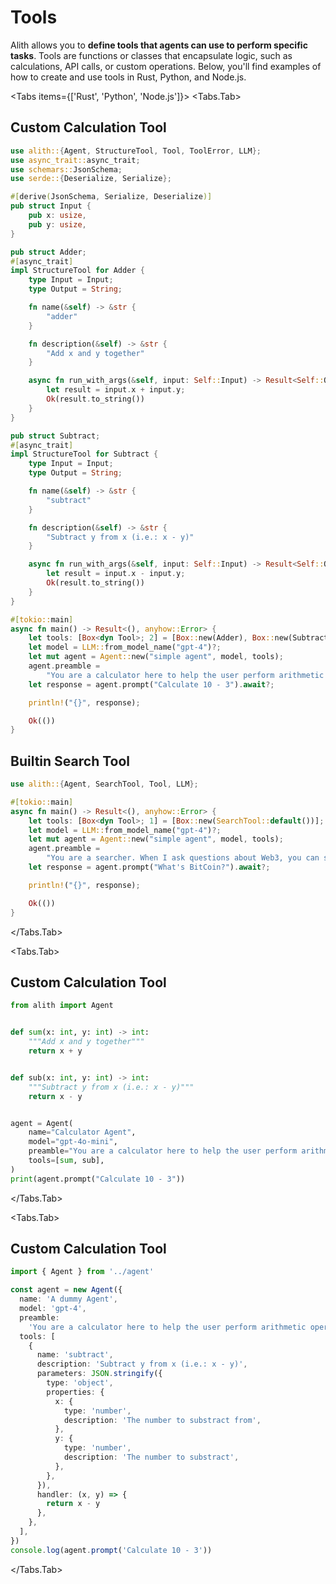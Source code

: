 
# Tools

Alith allows you to **define tools that agents can use to perform specific tasks**. Tools are functions or classes that encapsulate logic, such as calculations, API calls, or custom operations. Below, you'll find examples of how to create and use tools in Rust, Python, and Node.js.

<Tabs items={['Rust', 'Python', 'Node.js']}>
  <Tabs.Tab>

## Custom Calculation Tool

```rust
use alith::{Agent, StructureTool, Tool, ToolError, LLM};
use async_trait::async_trait;
use schemars::JsonSchema;
use serde::{Deserialize, Serialize};

#[derive(JsonSchema, Serialize, Deserialize)]
pub struct Input {
    pub x: usize,
    pub y: usize,
}

pub struct Adder;
#[async_trait]
impl StructureTool for Adder {
    type Input = Input;
    type Output = String;

    fn name(&self) -> &str {
        "adder"
    }

    fn description(&self) -> &str {
        "Add x and y together"
    }

    async fn run_with_args(&self, input: Self::Input) -> Result<Self::Output, ToolError> {
        let result = input.x + input.y;
        Ok(result.to_string())
    }
}

pub struct Subtract;
#[async_trait]
impl StructureTool for Subtract {
    type Input = Input;
    type Output = String;

    fn name(&self) -> &str {
        "subtract"
    }

    fn description(&self) -> &str {
        "Subtract y from x (i.e.: x - y)"
    }

    async fn run_with_args(&self, input: Self::Input) -> Result<Self::Output, ToolError> {
        let result = input.x - input.y;
        Ok(result.to_string())
    }
}

#[tokio::main]
async fn main() -> Result<(), anyhow::Error> {
    let tools: [Box<dyn Tool>; 2] = [Box::new(Adder), Box::new(Subtract)];
    let model = LLM::from_model_name("gpt-4")?;
    let mut agent = Agent::new("simple agent", model, tools);
    agent.preamble =
        "You are a calculator here to help the user perform arithmetic operations. Use the tools provided to answer the user's question.".to_string();
    let response = agent.prompt("Calculate 10 - 3").await?;

    println!("{}", response);

    Ok(())
}
```

## Builtin Search Tool

```rust
use alith::{Agent, SearchTool, Tool, LLM};

#[tokio::main]
async fn main() -> Result<(), anyhow::Error> {
    let tools: [Box<dyn Tool>; 1] = [Box::new(SearchTool::default())];
    let model = LLM::from_model_name("gpt-4")?;
    let mut agent = Agent::new("simple agent", model, tools);
    agent.preamble =
        "You are a searcher. When I ask questions about Web3, you can search from the Internet and answer them. When you encounter other questions, you can directly answer them.".to_string();
    let response = agent.prompt("What's BitCoin?").await?;

    println!("{}", response);

    Ok(())
}
```

  </Tabs.Tab>

  <Tabs.Tab>

## Custom Calculation Tool

```python
from alith import Agent


def sum(x: int, y: int) -> int:
    """Add x and y together"""
    return x + y


def sub(x: int, y: int) -> int:
    """Subtract y from x (i.e.: x - y)"""
    return x - y


agent = Agent(
    name="Calculator Agent",
    model="gpt-4o-mini",
    preamble="You are a calculator here to help the user perform arithmetic operations. Use the tools provided to answer the user's question.",
    tools=[sum, sub],
)
print(agent.prompt("Calculate 10 - 3"))
```

  </Tabs.Tab>

  <Tabs.Tab>

## Custom Calculation Tool

```typescript
import { Agent } from '../agent'

const agent = new Agent({
  name: 'A dummy Agent',
  model: 'gpt-4',
  preamble:
    'You are a calculator here to help the user perform arithmetic operations. Use the tools provided to answer the user question.',
  tools: [
    {
      name: 'subtract',
      description: 'Subtract y from x (i.e.: x - y)',
      parameters: JSON.stringify({
        type: 'object',
        properties: {
          x: {
            type: 'number',
            description: 'The number to substract from',
          },
          y: {
            type: 'number',
            description: 'The number to substract',
          },
        },
      }),
      handler: (x, y) => {
        return x - y
      },
    },
  ],
})
console.log(agent.prompt('Calculate 10 - 3'))
```

</Tabs.Tab>
</Tabs>
